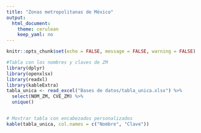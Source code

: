 ```yaml
---
title: "Zonas metropolitanas de México"
output:
  html_document:
    theme: cerulean
    keep_yaml: no
---
```

```r

knitr::opts_chunk$set(echo = FALSE, message = FALSE, warning = FALSE)

```

```r

#Tabla con los nombres y claves de ZM
library(dplyr)
library(openxlsx)
library(readxl)
library(kableExtra)
tabla_unica <- read_excel("Bases de datos/tabla_unica.xlsx") %>%
  select(NOM_ZM, CVE_ZM) %>% 
  unique()


# Mostrar tabla con encabezados personalizados
kable(tabla_unica, col.names = c("Nombre", "Clave"))

```
